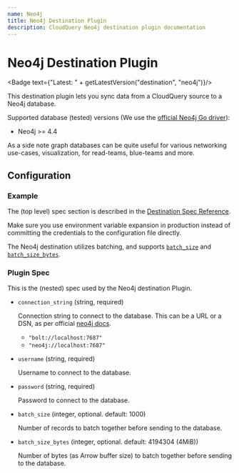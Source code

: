 ```yaml
---
name: Neo4j
title: Neo4j Destination Plugin
description: CloudQuery Neo4j destination plugin documentation
---
```

# Neo4j Destination Plugin


<Badge text={"Latest: " + getLatestVersion("destination", "neo4j")}/>

This destination plugin lets you sync data from a CloudQuery source to a Neo4j database.

Supported database (tested) versions (We use the [official Neo4j Go driver](https://github.com/neo4j/neo4j-go-driver#neo4j-and-bolt-protocol-versions)):

- Neo4j >= 4.4

As a side note graph databases can be quite useful for various networking use-cases, visualization, for read-teams, blue-teams and more.

## Configuration

### Example

<Configuration />

The (top level) spec section is described in the [Destination Spec Reference](/docs/reference/destination-spec).

<Callout type="info">
Make sure you use environment variable expansion in production instead of committing the credentials to the configuration file directly.
</Callout>

The Neo4j destination utilizes batching, and supports [`batch_size`](/docs/reference/destination-spec#batch_size) and [`batch_size_bytes`](/docs/reference/destination-spec#batch_size_bytes). 

### Plugin Spec

This is the (nested) spec used by the Neo4j destination Plugin.

- `connection_string` (string, required)

  Connection string to connect to the database. This can be a URL or a DSN, as per official [neo4j docs](https://neo4j.com/docs/browser-manual/current/operations/dbms-connection/#uri-scheme).

  - `"bolt://localhost:7687"`
  - `"neo4j://localhost:7687"`

- `username` (string, required)

  Username to connect to the database.

- `password` (string, required)

  Password to connect to the database.

- `batch_size` (integer, optional. default: 1000)

  Number of records to batch together before sending to the database.

- `batch_size_bytes` (integer, optional. default: 4194304 (4MiB))

  Number of bytes (as Arrow buffer size) to batch together before sending to the database.
